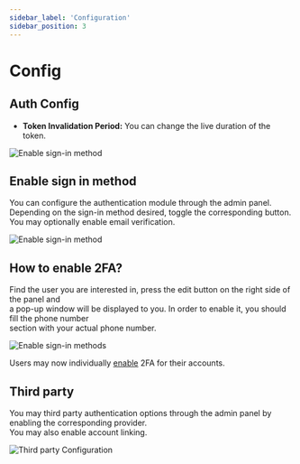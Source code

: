 ```yaml
---
sidebar_label: 'Configuration'
sidebar_position: 3
---
```


# Config
## Auth Config

- **Token Invalidation Period:** You can change the live duration of the token.

![Enable sign-in method](/img/modules/authentication/admin/auth_config.png)
## Enable sign in method
You can configure  the authentication module through the admin panel.<br />
Depending on the sign-in method desired, toggle the corresponding button.<br />
You may optionally enable email verification.

![Enable sign-in method](/img/modules/authentication/admin/enable_sign_in_method.png)

## How to enable 2FA?
Find the user you are interested in, press the edit button on the right side of the panel and<br />
a pop-up window will be displayed to you. In order to enable it, you should fill the phone number<br />
section  with your actual phone number. <br />

![Enable sign-in methods](/img/modules/authentication/admin/enable2FA.png)

Users may now  individually [enable](./api_reference/user/local/#enable-2fa)  2FA
for their accounts.

## Third party

You may third party authentication options through the admin panel by enabling the corresponding provider.<br />
You may also enable account linking.

![Third party Configuration](/img/modules/authentication/admin/facebook_enable.png)
